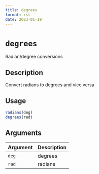 ```yaml
--- 
title: degrees 
format: rst 
date: 2023-01-19 
--- 
```

# `degrees`

Radian/degree conversions


## Description

Convert radians to degrees and vice versa


## Usage

```r
radians(deg)
degrees(rad)
```


## Arguments

Argument      |Description
------------- |----------------
`deg`     |     degrees
`rad`     |     radians


